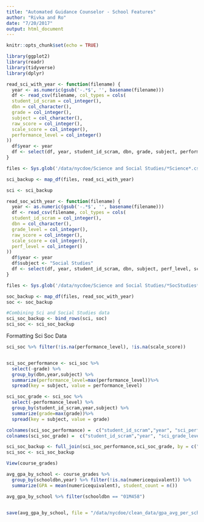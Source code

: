 ```yaml
---
title: "Automated Guidance Counselor - School Features"
author: "Rivka and Ro"
date: "7/20/2017"
output: html_document
---
```


```r
knitr::opts_chunk$set(echo = TRUE)

library(ggplot2)
library(readr)
library(tidyverse)
library(dplyr)

read_sci_with_year <- function(filename) {
  year <- as.numeric(gsub('-.*$', '', basename(filename)))
  df <- read_csv(filename, col_types = cols(
  student_id_scram = col_integer(),
  dbn = col_character(),
  grade = col_integer(),
  subject = col_character(),
  raw_score = col_integer(),
  scale_score = col_integer(),
  performance_level = col_integer()
))
  df$year <- year
  df <- select(df, year, student_id_scram, dbn, grade, subject, performance_level, scale_score)
}

files <- Sys.glob('/data/nycdoe/Science and Social Studies/*Science*.csv')

sci_backup <- map_df(files, read_sci_with_year)

sci <- sci_backup

read_soc_with_year <- function(filename) {
  year <- as.numeric(gsub('-.*$', '', basename(filename)))
  df <- read_csv(filename, col_types = cols(
  student_id_scram = col_integer(),
  dbn = col_character(),
  grade_level = col_integer(),
  raw_score = col_integer(),
  scale_score = col_integer(),
  perf_level = col_integer()
))
  df$year <- year
  df$subject <- "Social Studies"
  df <- select(df, year, student_id_scram, dbn, subject, perf_level, scale_score)
}

files <- Sys.glob('/data/nycdoe/Science and Social Studies/*SocStudies*.csv')

soc_backup <- map_df(files, read_soc_with_year)
soc <- soc_backup

#Combining Sci and Social Studies data
sci_soc_backup <- bind_rows(sci, soc)
sci_soc <- sci_soc_backup
```
Formatting  Sci Soc Data 
```r

sci_soc %>% filter(!is.na(performance_level), !is.na(scale_score))


sci_soc_performance <- sci_soc %>%
  select(-grade) %>%
  group_by(dbn,year,subject) %>%
  summarize(performance_level=max(performance_level))%>%
  spread(key = subject, value = performance_level)

sci_soc_grade <- sci_soc %>%
  select(-performance_level) %>%
  group_by(student_id_scram,year,subject) %>%
  summarize(grade=max(grade))%>%
  spread(key = subject, value = grade)

colnames(sci_soc_performance) =  c("student_id_scram","year", "sci_perf_level", "soc_perf_level")
colnames(sci_soc_grade) =  c("student_id_scram","year", "sci_grade_level", "soc_grade_level")

sci_soc_backup <- full_join(sci_soc_performance,sci_soc_grade, by = c("student_id_scram","year"))
sci_soc <- sci_soc_backup

```

```r
View(course_grades)

avg_gpa_by_school <- course_grades %>% 
  group_by(schooldbn,year) %>% filter(!is.na(numericequivalent)) %>%
  summarize(GPA = mean(numericequivalent), student_count = n())

avg_gpa_by_school %>% filter(schooldbn == "01M458")


save(avg_gpa_by_school, file = "/data/nycdoe/clean_data/gpa_avg_per_school.Rdata")


```

